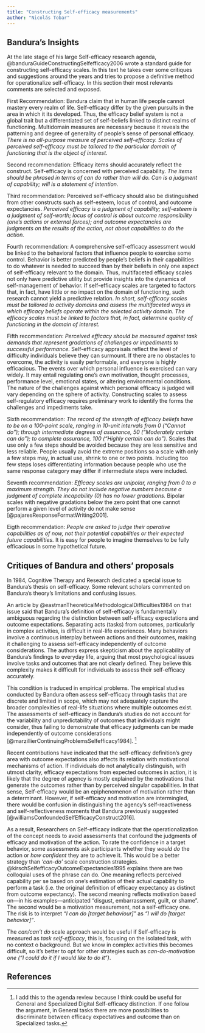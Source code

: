 ```yaml
---
title: "Constructing Self-efficacy measurements"
author: "Nicolás Tobar"
---
```


## Bandura's Insights

At the late stage of his large Self-efficacy research agenda, @banduraGuideConstructingSelfefficacy2006 wrote a standard guide for constructing self-efficacy scales. In this text he takes over some critiques and suggestions around the years and tries to propose a definitive method for operationalize self-efficacy. In this section their most relevants comments are selected and exposed.

First Recommendation: Bandura claim that in human life people cannot mastery every realm of life. Self-efficacy differ by the given pursuits in the area in which it its developed. Thus, the efficacy belief system is not a global trait but a differentiated set of self-beliefs linked to distinct realms of functioning. Multidomain measures are necessary because it reveals the patterning and degree of generality of people’s sense of personal efficacy. *There is no all-purpose measure of perceived self-efficacy. Scales of perceived self-efficacy must be tailored to the particular domain of functioning that is the object of interest.*

Second recommendation: Efficacy items should accurately reflect the construct. Self-efficacy is concerned with perceived capability. *The items should be phrased in terms of can do rather than will do. Can is a judgment of capability; will is a statement of intention.*

Third recommendation: Perceived self-efficacy should also be distinguished from other constructs such as self-esteem, locus of control, and outcome expectancies. *Perceived efficacy is a judgment of capability; self-esteem is a judgment of self-worth; locus of control is about outcome responsibility (one’s actions or external forces); and outcome expectancies are judgments on the results of the action, not about capabilities to do the action.*

Fourth recommendation: A comprehensive self-efficacy assessment would be linked to the behavioral factors that influence people to exercise some control. Behavior is better predicted by people’s beliefs in their capabilities to do whatever is needed to succeed than by their beliefs in only one aspect of self-efficacy relevant to the domain. Thus, multifaceted efficacy scales not only have predictive utility but provide insights into the dynamics of self-management of behavior. If self-efficacy scales are targeted to factors that, in fact, have little or no impact on the domain of functioning, such research cannot yield a predictive relation. *In short, self-efficacy scales must be tailored to activity domains and assess the multifaceted ways in which efficacy beliefs operate within the selected activity domain. The efficacy scales must be linked to factors that, in fact, determine quality of functioning in the domain of interest.*

Fifth recommendation: *Perceived efficacy should be measured against task demands that represent gradations of challenges or impediments to successful performance.* Self-efficacy appraisals reflect the level of difficulty individuals believe they can surmount. If there are no obstacles to overcome, the activity is easily performable, and everyone is highly efficacious. The events over which personal influence is exercised can vary widely. It  may entail regulating one’s own motivation, thought processes, performance level, emotional states, or altering environmental conditions. The nature of the challenges against which personal efficacy is judged will vary depending on the sphere of activity. Constructing scales to assess self-regulatory efficacy requires preliminary work to identify the forms the challenges and impediments take.

Sixth recommendation: *The record of the strength of efficacy beliefs have to be on a 100-point scale, ranging in 10-unit intervals from 0 (“Cannot do”); through intermediate degrees of assurance, 50 (“Moderately certain can do”); to complete assurance, 100 (“Highly certain can do”).* Scales that use only a few steps should be avoided because they are less sensitive and less reliable. People usually avoid the extreme positions so a scale with only a few steps may, in actual use, shrink to one or two points. Including too few steps loses differentiating information because people who use the same response category may differ if intermediate steps were included.

Seventh recommendation: *Efficacy scales are unipolar, ranging from 0 to a maximum strength. They do not include negative numbers because a judgment of complete incapability (0) has no lower gradations.* Bipolar scales with negative gradations below the zero point that one cannot perform a given level of activity do not make sense [@pajaresResponseFormatWriting2001].

Eigth recommendation: *People are asked to judge their operative capabilities as of now, not their potential capabilities or their expected future capabilities.* It is easy for people to imagine themselves to be fully efficacious in some hypothetical future.

## Critiques of Bandura and others' proposals

In 1984, Cognitive Therapy and Research dedicated a special issue to Bandura's thesis on self-efficacy. Some relevant scholars commented on Bandura's theory's limitations and confusing issues.

An article by @eastmanTheoreticalMethodologicalDifficulties1984 on that issue said that Bandura's definition of self-efficacy is fundamentally ambiguous regarding the distinction between self-efficacy expectations and outcome expectations. Separating acts (tasks) from outcomes, particularly in complex activities, is difficult in real-life experiences. Many behaviors involve a continuous interplay between actions and their outcomes, making it challenging to assess self-efficacy independently of outcome considerations. The authors express skepticism about the applicability of Bandura's findings to everyday life, arguing that most psychological issues involve tasks and outcomes that are not clearly defined. They believe this complexity makes it difficult for individuals to assess their self-efficacy accurately.

This condition is traduced in empirical problems. The empirical studies conducted by Bandura often assess self-efficacy through tasks that are discrete and limited in scope, which may not adequately capture the broader complexities of real-life situations where multiple outcomes exist. The assessments of self-efficacy in Bandura's studies do not account for the variability and unpredictability of outcomes that individuals might consider, thus failing to demonstrate that efficacy judgments can be made independently of outcome considerations [@marzillierContinuingProblemsSelfefficacy1984]. [^04_construct_scales-1]

[^04_construct_scales-1]: I add this to the agenda review because I think could be useful for General and Specialized Digital Self-efficacy distinction. If one follow the argument, in General tasks there are more possibilities to discriminate between efficacy expectatives and outcome than on Specialized tasks.

Recent contributions have indicated that the self-efficacy definition's grey area with outcome expectations also affects its relation with motivational mechanisms of action. If individuals do not analytically distinguish, with utmost clarity, efficacy expectations from expected outcomes in action, it is likely that the degree of agency is mostly explained by the motivations that generate the outcomes rather than by perceived singular capabilities. In that sense, Self-efficacy would be an epiphenomenon of motivation rather than a determinant. However, if self-efficacy and motivation are intermingled, there would be confusion in distinguishing the agency's self-reactiveness and self-reflectiveness moments that Bandura previously suggested [@williamsConfoundedSelfEfficacyConstruct2016].

As a result, Researchers on Self-efficacy indicate that the operationalization of the concept needs to avoid assessments that confound the judgments of efficacy and motivation of the action. To rate the confidence in a target behavior, some assessments ask participants whether they *would do* the action or *how confident* they are to achieve it. This would be a better strategy than *'can-do'* scale construction strategies. @kirschSelfefficacyOutcomeExpectancies1995 explains there are two colloquial uses of the phrase can do. One meaning reflects perceived capability per se based on one's estimation of their actual capability to perform a task (i.e. the original definition of efficacy expectancy as distinct from outcome expectancy). The second meaning reflects motivation based on---in his examples---anticipated "disgust, embarrassment, guilt, or shame". The second would be a motivation measurement, not a self-efficacy one. The risk is to interpret *"I can do \[target behaviour\]"* as *"I will do \[target behavior\]"*.

The *can/can't do* scale approach would be useful if Self-efficacy is measured as *task self-efficacy*, this is, focusing on the isolated task, with no context o background. But we know in complex activities this becomes difficult, so it's better to opt for other strategies such as *can-do-motivation one ("I could do it if I would like to do it")*.

## References {.unnumbered}
